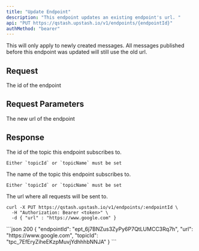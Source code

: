 ```yaml
---
title: "Update Endpoint"
description: "This endpoint updates an existing endpoint's url. "
api: "PUT https://qstash.upstash.io/v1/endpoints/{endpointId}"
authMethod: "bearer"
---
```


<Note>
  This will only apply to newly created messages. All messages published before
  this endpoint was updated will still use the old url.
</Note>

## Request

<ParamField path="endpointId" type="string" required>
The id of the endpoint

</ParamField>

## Request Parameters

<ParamField body="url" type="string" required>
The new url of the endpoint

</ParamField>

## Response

<ResponseField name="topicId" type="string" required>
    The id of the topic this endpoint subscribes to.

    Either `topicId` or `topicName` must be set

</ResponseField>
<ResponseField name="topicName" type="string" required>
    The name of the topic this endpoint subscribes to.

    Either `topicId` or `topicName` must be set

</ResponseField>

<ResponseField name="url" type="string" required>
  The url where all requests will be sent to.
</ResponseField>

<RequestExample>

```shell curl
curl -X PUT https://qstash.upstash.io/v1/endpoints/:endpointId \
  -H "Authorization: Bearer <token>" \
  -d { "url" : "https://www.google.com" }
```

</RequestExample>

<ResponseExample>
```json 200
{
  "endpointId": "ept_6j7BNZus3ZyPy6P7QtLUMCC3Rq7h",
  "url": "https://www.google.com",
  "topicId": "tpc_7EfEryZiheEKzpMuvjYdhhhbNNJA"
}
```
</ResponseExample>
